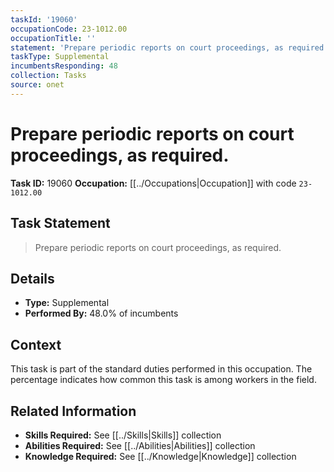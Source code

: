 ```yaml
---
taskId: '19060'
occupationCode: 23-1012.00
occupationTitle: ''
statement: 'Prepare periodic reports on court proceedings, as required.'
taskType: Supplemental
incumbentsResponding: 48
collection: Tasks
source: onet
---
```

# Prepare periodic reports on court proceedings, as required.

**Task ID:** 19060
**Occupation:** [[../Occupations|Occupation]] with code `23-1012.00`

## Task Statement

> Prepare periodic reports on court proceedings, as required.

## Details

- **Type:** Supplemental
- **Performed By:** 48.0% of incumbents

## Context

This task is part of the standard duties performed in this occupation. The percentage indicates how common this task is among workers in the field.

## Related Information

- **Skills Required:** See [[../Skills|Skills]] collection
- **Abilities Required:** See [[../Abilities|Abilities]] collection
- **Knowledge Required:** See [[../Knowledge|Knowledge]] collection
